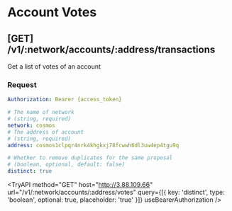 # Account Votes

## **[GET]** /v1/:network/accounts/:address/transactions

Get a list of votes of an account

### Request

```yaml filename="Headers"
Authorization: Bearer {access_token}
```

```yaml filename="Parameters"
# The name of network
# (string, required)
network: cosmos
# The address of account
# (string, required)
address: cosmos1clpqr4nrk4khgkxj78fcwwh6dl3uw4ep4tgu9q
```

```yaml filename="Queries"
# Whether to remove duplicates for the same proposal
# (boolean, optional, default: false)
distinct: true
```


<TryAPI
  method="GET"
  host="http://3.88.109.66"
  url="/v1/:network/accounts/:address/votes"
  query={[{ key: 'distinct', type: 'boolean', optional: true, placeholder: 'true' }]}
  useBearerAuthorization
/>
